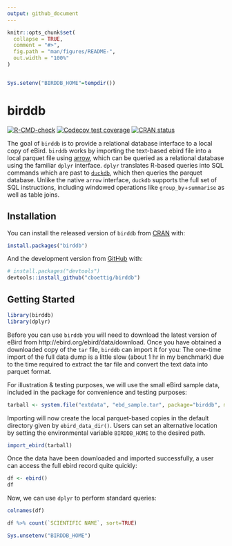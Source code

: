 ```yaml
---
output: github_document
---
```


<!-- README.md is generated from README.Rmd. Please edit that file -->

```r
knitr::opts_chunk$set(
  collapse = TRUE,
  comment = "#>",
  fig.path = "man/figures/README-",
  out.width = "100%"
)


Sys.setenv("BIRDDB_HOME"=tempdir())
```

# birddb

<!-- badges: start -->
[![R-CMD-check](https://github.com/cboettig/birddb/workflows/R-CMD-check/badge.svg)](https://github.com/cboettig/birddb/actions)
[![Codecov test coverage](https://codecov.io/gh/cboettig/birddb/branch/main/graph/badge.svg)](https://codecov.io/gh/cboettig/birddb?branch=main)
[![CRAN status](https://www.r-pkg.org/badges/version/birddb)](https://CRAN.R-project.org/package=birddb)
<!-- badges: end -->

The goal of `birddb` is to provide a relational database interface to a local copy of eBird.  `birddb` works by importing the text-based ebird file into a local parquet file using [arrow](https://cran.r-project.org/package=arrow), which can be queried as a relational database using the familiar `dplyr` interface.
`dplyr` translates R-based queries into SQL commands which are past to [`duckdb`](https://duckdb.org), which then queries the parquet database. Unlike the native `arrow` interface, `duckdb` supports the full set of SQL instructions, including windowed operations like `group_by`+`summarise` as well as table joins.


## Installation

You can install the released version of `birddb` from [CRAN](https://CRAN.R-project.org) with:

``` r
install.packages("birddb")
```

And the development version from [GitHub](https://github.com/) with:

``` r
# install.packages("devtools")
devtools::install_github("cboettig/birddb")
```
## Getting Started



```r
library(birddb)
library(dplyr)
```

Before you can use `birddb` you will need to download the latest version of eBird from http://ebird.org/ebird/data/download.
Once you have obtained a downloaded copy of the `tar` file, `birddb` can import it for you:
The one-time import of the full data dump is a little slow (about 1 hr in my benchmark) due to the time required to extract the 
tar file and convert the text data into parquet format.

For illustration & testing purposes, we will use the small eBird sample data, included in the package for convenience and testing purposes:

```r
tarball <- system.file("extdata", "ebd_sample.tar", package="birddb", mustWork = TRUE)
```

Importing will now create the local parquet-based copies in the default directory given by `ebird_data_dir()`.
Users can set an alternative location by setting the environmental variable `BIRDDB_HOME` to the desired path.

```r
import_ebird(tarball)
```


Once the data have been downloaded and imported successfully, a user can access the full ebird record quite quickly:

```r
df <- ebird()
df
```

Now, we can use `dplyr` to perform standard queries:

```r
colnames(df)
```

```r
df %>% count(`SCIENTIFIC NAME`, sort=TRUE)
```



```r
Sys.unsetenv("BIRDDB_HOME")

```


